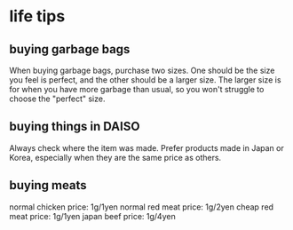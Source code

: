 # life tips

## buying garbage bags

When buying garbage bags, purchase two sizes. One should be the size you feel is perfect, and the other should be a larger size. The larger size is for when you have more garbage than usual, so you won't struggle to choose the "perfect" size.

## buying things in DAISO

Always check where the item was made. Prefer products made in Japan or Korea, especially when they are the same price as others.

## buying meats

normal chicken price: 1g/1yen
normal red meat price: 1g/2yen
cheap red meat price: 1g/1yen
japan beef price: 1g/4yen

